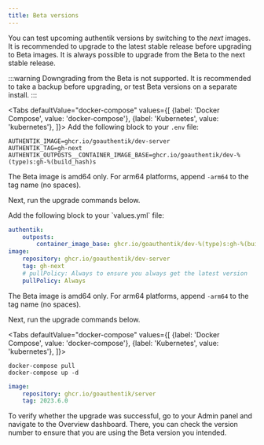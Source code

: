 ```yaml
---
title: Beta versions
---
```


You can test upcoming authentik versions by switching to the _next_ images. It is recommended to upgrade to the latest stable release before upgrading to Beta images. It is always possible to upgrade from the Beta to the next stable release.

:::warning
Downgrading from the Beta is not supported. It is recommended to take a backup before upgrading, or test Beta versions on a separate install.
:::


<Tabs
  defaultValue="docker-compose"
  values={[
    {label: 'Docker Compose', value: 'docker-compose'},
    {label: 'Kubernetes', value: 'kubernetes'},
  ]}>
  <TabItem value="docker-compose">
Add the following block to your `.env` file:

```shell
AUTHENTIK_IMAGE=ghcr.io/goauthentik/dev-server
AUTHENTIK_TAG=gh-next
AUTHENTIK_OUTPOSTS__CONTAINER_IMAGE_BASE=ghcr.io/goauthentik/dev-%(type)s:gh-%(build_hash)s
```

The Beta image is amd64 only. For arm64 platforms, append `-arm64` to the tag name (no spaces).

Next, run the upgrade commands below.

  </TabItem>


  <TabItem value="kubernetes">
Add the following block to your `values.yml` file:

```yaml
authentik:
    outposts:
        container_image_base: ghcr.io/goauthentik/dev-%(type)s:gh-%(build_hash)s
image:
    repository: ghcr.io/goauthentik/dev-server
    tag: gh-next
    # pullPolicy: Always to ensure you always get the latest version
    pullPolicy: Always
```

The Beta image is amd64 only. For arm64 platforms, append `-arm64` to the tag name (no spaces).

Next, run the upgrade commands below.

  </TabItem>
</Tabs>


<Tabs
  defaultValue="docker-compose"
  values={[
    {label: 'Docker Compose', value: 'docker-compose'},
    {label: 'Kubernetes', value: 'kubernetes'},
  ]}>
  <TabItem value="docker-compose">

```shell
docker-compose pull
docker-compose up -d
```

  </TabItem>


  <TabItem value="kubernetes">

```yaml
image:
    repository: ghcr.io/goauthentik/server
    tag: 2023.6.0
```
  </TabItem>

</Tabs>

To verify whether the upgrade was successful, go to your Admin panel and navigate to the Overview dashboard. There, you can check the version number to ensure that you are using the Beta version you intended.
